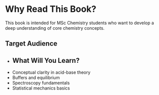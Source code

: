 # Why Read This Book?

This book is intended for MSc Chemistry students who want to develop a deep understanding of core chemistry concepts.

## Target Audience

- 
## What Will You Learn?

- Conceptual clarity in acid-base theory
- Buffers and equilibrium
- Spectroscopy fundamentals
- Statistical mechanics basics
